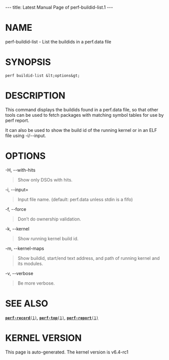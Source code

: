 ---
title: Latest Manual Page of perf-buildid-list.1
---


= NAME =

perf-buildid-list - List the buildids in a perf.data file

= SYNOPSIS =

<pre>perf buildid-list &lt;options&gt;</pre>
= DESCRIPTION =

This command displays the buildids found in a perf.data file, so that other tools can be used to fetch packages with matching symbol tables for use by perf report.

It can also be used to show the build id of the running kernel or in an ELF file using -i/--input.

= OPTIONS =

-H, --with-hits

<blockquote>Show only DSOs with hits.
</blockquote>
-i, --input=

<blockquote>Input file name. (default: perf.data unless stdin is a fifo)
</blockquote>
-f, --force

<blockquote>Don’t do ownership validation.
</blockquote>
-k, --kernel

<blockquote>Show running kernel build id.
</blockquote>
-m, --kernel-maps

<blockquote>Show buildid, start/end text address, and path of running kernel and its modules.
</blockquote>
-v, --verbose

<blockquote>Be more verbose.
</blockquote>
= SEE ALSO =

[[Latest Manual Page of perf-record.1|<tt>'''perf-record'''(1)</tt>]], [[Latest Manual Page of perf-top.1|<tt>'''perf-top'''(1)</tt>]], [[Latest Manual Page of perf-report.1|<tt>'''perf-report'''(1)</tt>]]


= KERNEL VERSION =

This page is auto-generated.  The kernel version is v6.4-rc1